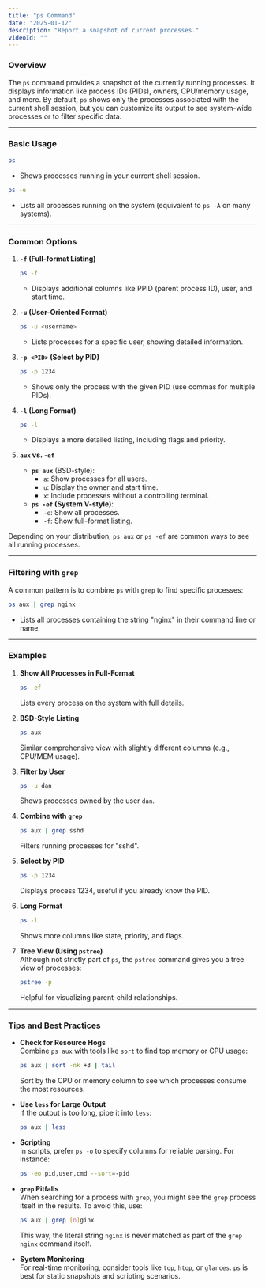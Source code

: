 ```yaml
---
title: "ps Command"
date: "2025-01-12"
description: "Report a snapshot of current processes."
videoId: ""
---
```


### Overview

The `ps` command provides a snapshot of the currently running processes. It displays information like process IDs (PIDs), owners, CPU/memory usage, and more. By default, `ps` shows only the processes associated with the current shell session, but you can customize its output to see system-wide processes or to filter specific data.

---

### Basic Usage

```bash
ps
```
- Shows processes running in your current shell session.

```bash
ps -e
```
- Lists all processes running on the system (equivalent to `ps -A` on many systems).

---

### Common Options

1. **`-f` (Full-format Listing)**  
   ```bash
   ps -f
   ```
   - Displays additional columns like PPID (parent process ID), user, and start time.  

2. **`-u` (User-Oriented Format)**  
   ```bash
   ps -u <username>
   ```
   - Lists processes for a specific user, showing detailed information.

3. **`-p <PID>` (Select by PID)**  
   ```bash
   ps -p 1234
   ```
   - Shows only the process with the given PID (use commas for multiple PIDs).

4. **`-l` (Long Format)**  
   ```bash
   ps -l
   ```
   - Displays a more detailed listing, including flags and priority.

5. **`aux` vs. `-ef`**  
   - **`ps aux`** (BSD-style):  
     - `a`: Show processes for all users.  
     - `u`: Display the owner and start time.  
     - `x`: Include processes without a controlling terminal.  
   - **`ps -ef` (System V-style)**:  
     - `-e`: Show all processes.  
     - `-f`: Show full-format listing.

Depending on your distribution, `ps aux` or `ps -ef` are common ways to see all running processes.

---

### Filtering with `grep`

A common pattern is to combine `ps` with `grep` to find specific processes:

```bash
ps aux | grep nginx
```
- Lists all processes containing the string "nginx" in their command line or name.

---

### Examples

1. **Show All Processes in Full-Format**  
   ```bash
   ps -ef
   ```
   Lists every process on the system with full details.

2. **BSD-Style Listing**  
   ```bash
   ps aux
   ```
   Similar comprehensive view with slightly different columns (e.g., CPU/MEM usage).

3. **Filter by User**  
   ```bash
   ps -u dan
   ```
   Shows processes owned by the user `dan`.

4. **Combine with `grep`**  
   ```bash
   ps aux | grep sshd
   ```
   Filters running processes for "sshd".

5. **Select by PID**  
   ```bash
   ps -p 1234
   ```
   Displays process 1234, useful if you already know the PID.

6. **Long Format**  
   ```bash
   ps -l
   ```
   Shows more columns like state, priority, and flags.

7. **Tree View (Using `pstree`)**  
   Although not strictly part of `ps`, the `pstree` command gives you a tree view of processes:
   ```bash
   pstree -p
   ```
   Helpful for visualizing parent-child relationships.

---

### Tips and Best Practices

- **Check for Resource Hogs**  
  Combine `ps aux` with tools like `sort` to find top memory or CPU usage:
  ```bash
  ps aux | sort -nk +3 | tail
  ```
  Sort by the CPU or memory column to see which processes consume the most resources.

- **Use `less` for Large Output**  
  If the output is too long, pipe it into `less`:
  ```bash
  ps aux | less
  ```
- **Scripting**  
  In scripts, prefer `ps -o` to specify columns for reliable parsing. For instance:
  ```bash
  ps -eo pid,user,cmd --sort=-pid
  ```
- **`grep` Pitfalls**  
  When searching for a process with `grep`, you might see the `grep` process itself in the results. To avoid this, use:
  ```bash
  ps aux | grep [n]ginx
  ```
  This way, the literal string `nginx` is never matched as part of the `grep nginx` command itself.
- **System Monitoring**  
  For real-time monitoring, consider tools like `top`, `htop`, or `glances`. `ps` is best for static snapshots and scripting scenarios.